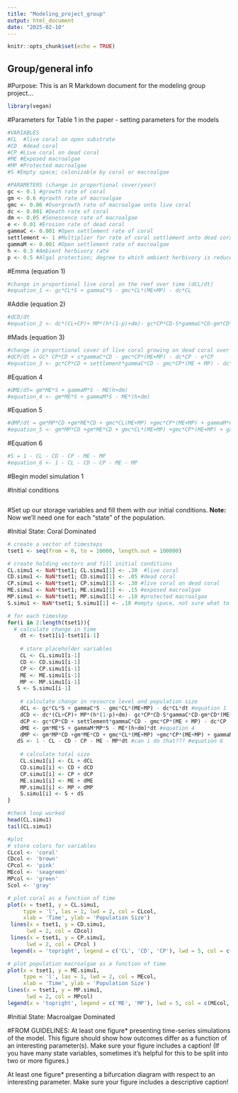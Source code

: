 ---
title: "Modeling_project_group"
output: html_document
date: "2025-02-10"
---

```{r setup, include=FALSE}
knitr::opts_chunk$set(echo = TRUE)
```

## Group/general info
#Purpose:
This is an R Markdown document for the modeling group project...

```{r libraries}
library(vegan)
```

#Parameters
for Table 1 in the paper - setting parameters for the models
```{r parameter, echo=FALSE}
#VARIABLES
#CL  #live coral on open substrate
#CD  #dead coral
#CP #Live coral on dead coral
#ME #Exposed macroalgae
#MP #Protected macroalgae
#S #Empty space; colonizable by coral or macroalgae

#PARAMETERS (change in proportional cover/year)
gc <- 0.1 #growth rate of coral
gm <- 0.6 #growth rate of macroalgae
gmc <- 0.06 #Overgrowth rate of macroalgae onto live coral
dc <- 0.001 #Death rate of coral
dm <- 0.05 #Senescence rate of macroalgae
e <- 0.01 #Erosion rate of dead coral
gammaC <- 0.001 #Open settlement rate of coral
settlement <- 1 #Multiplier for rate of coral settlement onto dead coral
gammaM <- 0.001 #Open settlement rate of macroalgae
h <- 0.3 #Ambient herbivory rate
p <- 0.5 #Algal protection; degree to which ambient herbivory is reduced for protected macroalgae

```


#Emma (equation 1)
```{r}
#change in proportional live coral on the reef over time (dCL/dt)
#equation_1 <- gc*CL*S + gammaC*S - gmc*CL*(ME+MP) - dc*CL 
```


#Addie (equation 2)
```{r}

#dCD/dt
#equation_2 <- dc*(CL+CP)+ MP*(h*(1-p)+dm)- gc*CP*CD-S*gammaC*CD-gm*CD*(ME+MP) - gammaM*CD- e*CD

```


#Mads (equation 3)
```{r}
#change in proportional cover of live coral growing on dead coral over time (dCP/dt)
#dCP/dt = GC* CP*CD + s*gammaC*CD - gmc*CP*(ME+MP) - dc*CP - e*CP
#equation_3 <- gc*CP*CD + settlement*gammaC*CD - gmc*CP*(ME + MP) - dc*CP - e*CP

```

#Equation 4
```{r}
#dME/dt= gm*ME*S + gammaM*S - ME(h+dm)
#equation_4 <- gm*ME*S + gammaM*S - ME*(h+dm)
```


#Equation 5
```{r}
#dMP/dt = gm*MP*CD +gm*ME*CD + gmc*CL(ME+MP) +gmc*CP*(ME+MP) + gammaM*CD - MP(h(1-p) +dm + e)
#equation_5 <- gm*MP*CD +gm*ME*CD + gmc*CL*(ME+MP) +gmc*CP*(ME+MP) + gammaM*CD - MP*(h*(1-p) +dm + e)
```

#Equation 6
```{r}
#S = 1 - CL - CD - CP - ME - MP
#equation_6 <- 1 - CL - CD - CP - ME - MP
```


#Begin model simulation 1


#Initial conditions
```{r}

```

#Set up our storage variables and fill them with our initial conditions. **Note:** Now we'll need one for each "state" of the population.

#Initial State: Coral Dominated

```{r}
# create a vector of timesteps
tset1 <- seq(from = 0, to = 10000, length.out = 100000)

# create holding vectors and fill initial conditions
CL.simu1 <- NaN*tset1; CL.simu1[1] <- .30  #live coral
CD.simu1 <- NaN*tset1; CD.simu1[1] <- .05 #dead coral
CP.simu1 <- NaN*tset1; CP.simu1[1] <- .30 #live coral on dead coral
ME.simu1 <- NaN*tset1; ME.simu1[1] <- .15 #exposed macroalgae
MP.simu1 <- NaN*tset1; MP.simu1[1] <- .10 #protected macroalgae
S.simu1 <- NaN*tset1; S.simu1[1] <- .10 #empty space, not sure what to put here

# for each timestep
for(i in 2:length(tset1)){
  # calculate change in time
	dt <- tset1[i]-tset1[i-1]
	
	# store placeholder variables
	CL <- CL.simu1[i-1]
	CD <- CD.simu1[i-1]
	CP <- CP.simu1[i-1]
	ME <- ME.simu1[i-1]
	MP <- MP.simu1[i-1]
   S <- S.simu1[i-1]
	
	# calculate change in resource level and population size 
	dCL <- gc*CL*S + gammaC*S - gmc*CL*(ME+MP) - dc*CL*dt #equation 1
	dCD <- dc*(CL+CP)+ MP*(h*(1-p)+dm)- gc*CP*CD-S*gammaC*CD-gm*CD*(ME+MP) - gammaM*CD- e*CD*dt #equation 2
	dCP <- gc*CP*CD + settlement*gammaC*CD - gmc*CP*(ME + MP) - dc*CP - e*CP*dt #equation 3
	dME <- gm*ME*S + gammaM*MP*S - ME*(h+dm)*dt #equation 4
	dMP <- gm*MP*CD +gm*ME*CD + gmc*CL*(ME+MP) +gmc*CP*(ME+MP) + gammaM*CD - MP*(h*(1-p) +dm + e)*dt #equation 5
   dS <- 1 - CL - CD - CP - ME - MP*dt #can i do that??? #equation 6
	
	# calculate total size
	CL.simu1[i] <- CL + dCL
	CD.simu1[i] <- CD + dCD
	CP.simu1[i] <- CP + dCP
	ME.simu1[i] <- ME + dME
	MP.simu1[i] <- MP + dMP
	S.simu1[i] <- S + dS
}

#check loop worked
head(CL.simu1)
tail(CL.simu1)

```

```{r}
#plot
# store colors for variables
CLcol <- 'coral'
CDcol <- 'brown'
CPcol <- 'pink'
MEcol <- 'seagreen'
MPcol <- 'green'
Scol <- 'gray'

# plot coral as a function of time
plot(x = tset1, y = CL.simu1,
     type = 'l', las = 1, lwd = 2, col = CLcol,
     xlab = 'Time', ylab = 'Population Size')
 lines(x = tset1, y = CD.simu1,
      lwd = 2, col = CDcol)
 lines(x = tset1, y = CP.simu1,
      lwd = 2, col = CPcol )
 legend(x = 'topright', legend = c('CL', 'CD', 'CP'), lwd = 5, col = c(CLcol, CDcol, CPcol))

# plot population macroalgae as a function of time
plot(x = tset1, y = ME.simu1,
     type = 'l', las = 1, lwd = 2, col = MEcol,
     xlab = 'Time', ylab = 'Population Size')
lines(x = tset1, y = MP.simu1,
      lwd = 2, col = MPcol)
legend(x = 'topright', legend = c('ME', 'MP'), lwd = 5, col = c(MEcol, MPcol))
```


#Initial State: Macroalgae Dominated


#FROM GUIDELINES:
At least one figure* presenting time-series simulations of the model. This figure should show how outcomes differ as a function of an interesting parameter(s). Make sure your figure includes a caption! (If you have many state variables, sometimes it’s helpful for this to be split into two or more figures.)

At least one figure* presenting a bifurcation diagram with respect to an interesting parameter. Make sure your figure includes a descriptive caption!
